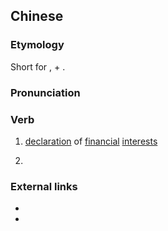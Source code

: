 ==Chinese==
{{zh-forms}}

===Etymology===
Short for {{m|zh|利益申報||declaration of financial interests}}, {{m|zh|利益||benefit}} + {{m|zh|申報||declare}}.

===Pronunciation===
{{zh-pron
|c=lei6 san1
|cat=v
}}

===Verb===
{{zh-verb}}

# [[declare|declaration]] of [[finance|financial]] [[interest]]s
# {{lb|zh|Internet slang}} {{non-gloss definition|When posting a post on the Internet, this term is used to declare the poster's role to tell the readers the neutrality of the post.}}

===External links===
* {{pedia|lang=zh|利益申報}}
* {{pedia|lang=en|Declaration of financial interests}}